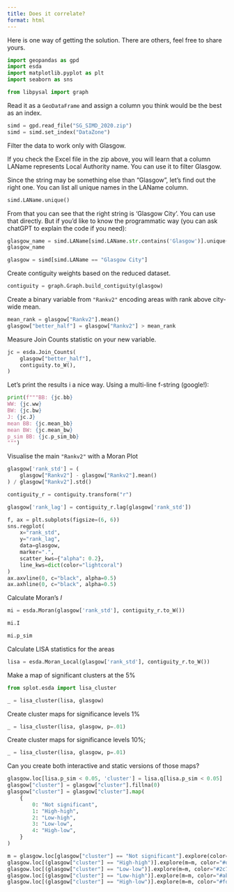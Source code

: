 ```yaml
---
title: Does it correlate?
format: html
---
```



Here is one way of getting the solution. There are others, feel free to share yours.


```py
import geopandas as gpd
import esda
import matplotlib.pyplot as plt
import seaborn as sns

from libpysal import graph
```

Read it as a `GeoDataFrame` and assign a column you think would be the best as an index.

```py
simd = gpd.read_file("SG_SIMD_2020.zip")
simd = simd.set_index("DataZone")
```

Filter the data to work only with Glasgow.

If you check the Excel file in the zip above, you will learn that a column LAName represents Local Authority name. You can use it to filter Glasgow.

Since the string may be something else than "Glasgow", let's find out the right one. You can list all unique names in the LAName column.

```py
simd.LAName.unique()
```

From that you can see that the right string is 'Glasgow City'. You can use that directly. But if you'd like to know the programmatic way (you can ask chatGPT to explain the code if you need):

```py
glasgow_name = simd.LAName[simd.LAName.str.contains('Glasgow')].unique()[0]
glasgow_name
```

```py
glasgow = simd[simd.LAName == "Glasgow City"]
```

Create contiguity weights based on the reduced dataset.

```py
contiguity = graph.Graph.build_contiguity(glasgow)
```

Create a binary variable from `"Rankv2"` encoding areas with rank above city-wide mean.

```py
mean_rank = glasgow["Rankv2"].mean()
glasgow["better_half"] = glasgow["Rankv2"] > mean_rank
```

Measure Join Counts statistic on your new variable.

```py
jc = esda.Join_Counts(
    glasgow["better_half"],
    contiguity.to_W(),
)
```

Let's print the results i a nice way. Using a multi-line f-string (google!):

```py
print(f"""BB: {jc.bb}
WW: {jc.ww}
BW: {jc.bw}
J: {jc.J}
mean BB: {jc.mean_bb}
mean BW: {jc.mean_bw}
p_sim BB: {jc.p_sim_bb}
""")
```

Visualise the main `"Rankv2"` with a Moran Plot

```py
glasgow['rank_std'] = (
    glasgow["Rankv2"] - glasgow["Rankv2"].mean()
) / glasgow["Rankv2"].std()
```

```py
contiguity_r = contiguity.transform("r")

glasgow['rank_lag'] = contiguity_r.lag(glasgow['rank_std'])
```

```py
f, ax = plt.subplots(figsize=(6, 6))
sns.regplot(
    x="rank_std",
    y="rank_lag",
    data=glasgow,
    marker=".",
    scatter_kws={"alpha": 0.2},
    line_kws=dict(color="lightcoral")
)
ax.axvline(0, c="black", alpha=0.5)
ax.axhline(0, c="black", alpha=0.5)
```

Calculate Moran's $I$

```py
mi = esda.Moran(glasgow['rank_std'], contiguity_r.to_W())
```

```py
mi.I
```

```py
mi.p_sim
```

Calculate LISA statistics for the areas

```py
lisa = esda.Moran_Local(glasgow['rank_std'], contiguity_r.to_W())
```

Make a map of significant clusters at the 5%

```py
from splot.esda import lisa_cluster

_ = lisa_cluster(lisa, glasgow)
```

Create cluster maps for significance levels 1%

```py
_ = lisa_cluster(lisa, glasgow, p=.01)
```

Create cluster maps for significance levels 10%;

```py
_ = lisa_cluster(lisa, glasgow, p=.01)
```

Can you create both interactive and static versions of those maps?

```py
glasgow.loc[lisa.p_sim < 0.05, 'cluster'] = lisa.q[lisa.p_sim < 0.05]
glasgow["cluster"] = glasgow["cluster"].fillna(0)
glasgow["cluster"] = glasgow["cluster"].map(
    {
        0: "Not significant",
        1: "High-high",
        2: "Low-high",
        3: "Low-low",
        4: "High-low",
    }
)
```

```py
m = glasgow.loc[glasgow["cluster"] == "Not significant"].explore(color="lightgrey", prefer_canvas=True, tiles="CartoDB Positron")
glasgow.loc[(glasgow["cluster"] == "High-high")].explore(m=m, color="#d7191c")
glasgow.loc[(glasgow["cluster"] == "Low-low")].explore(m=m, color="#2c7bb6")
glasgow.loc[(glasgow["cluster"] == "Low-high")].explore(m=m, color="#abd9e9")
glasgow.loc[(glasgow["cluster"] == "High-low")].explore(m=m, color="#fdae61")
```

